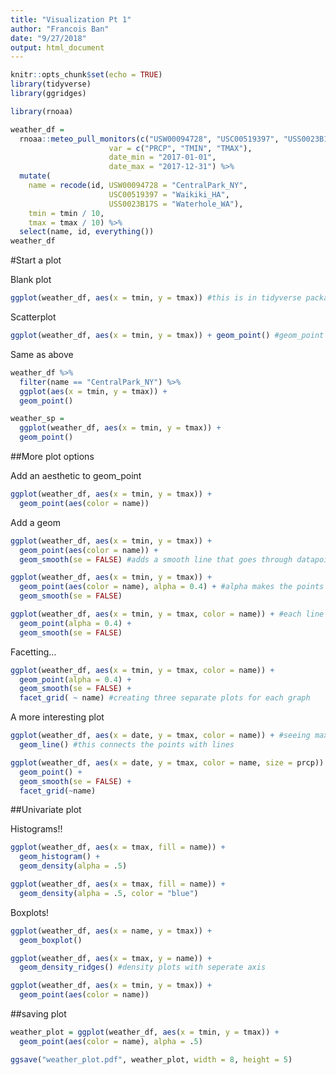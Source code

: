 ```yaml
---
title: "Visualization Pt 1"
author: "Francois Ban"
date: "9/27/2018"
output: html_document
---
```


```r
knitr::opts_chunk$set(echo = TRUE)
library(tidyverse)
library(ggridges)
```

```r
library(rnoaa)

weather_df = 
  rnoaa::meteo_pull_monitors(c("USW00094728", "USC00519397", "USS0023B17S"),
                      var = c("PRCP", "TMIN", "TMAX"), 
                      date_min = "2017-01-01",
                      date_max = "2017-12-31") %>%
  mutate(
    name = recode(id, USW00094728 = "CentralPark_NY", 
                      USC00519397 = "Waikiki_HA",
                      USS0023B17S = "Waterhole_WA"),
    tmin = tmin / 10,
    tmax = tmax / 10) %>%
  select(name, id, everything())
weather_df
```

#Start a plot

Blank plot
```r
ggplot(weather_df, aes(x = tmin, y = tmax)) #this is in tidyverse package
```

Scatterplot
```r
ggplot(weather_df, aes(x = tmin, y = tmax)) + geom_point() #geom_point - these are points I want to add
```

Same as above
```r
weather_df %>% 
  filter(name == "CentralPark_NY") %>% 
  ggplot(aes(x = tmin, y = tmax)) +
  geom_point()
```

```r
weather_sp = 
  ggplot(weather_df, aes(x = tmin, y = tmax)) + 
  geom_point()
```

##More plot options

Add an aesthetic to geom_point
```r
ggplot(weather_df, aes(x = tmin, y = tmax)) + 
  geom_point(aes(color = name))
```

Add a geom
```r
ggplot(weather_df, aes(x = tmin, y = tmax)) + 
  geom_point(aes(color = name)) +
  geom_smooth(se = FALSE) #adds a smooth line that goes through datapoints; se FALSE gets rid of CI
```

```r
ggplot(weather_df, aes(x = tmin, y = tmax)) + 
  geom_point(aes(color = name), alpha = 0.4) + #alpha makes the points more transparent
  geom_smooth(se = FALSE) 
```


```r
ggplot(weather_df, aes(x = tmin, y = tmax, color = name)) + #each line for each color
  geom_point(alpha = 0.4) +
  geom_smooth(se = FALSE) 
```

Facetting...

```r
ggplot(weather_df, aes(x = tmin, y = tmax, color = name)) + 
  geom_point(alpha = 0.4) +
  geom_smooth(se = FALSE) +
  facet_grid( ~ name) #creating three separate plots for each graph
```

A more interesting plot

```r
ggplot(weather_df, aes(x = date, y = tmax, color = name)) + #seeing maximum temp on what day of the year
  geom_line() #this connects the points with lines
```

```r
ggplot(weather_df, aes(x = date, y = tmax, color = name, size = prcp)) + #looking at percipitation 
  geom_point() +
  geom_smooth(se = FALSE) +
  facet_grid(~name)
```

##Univariate plot

Histograms!!
```r
ggplot(weather_df, aes(x = tmax, fill = name)) +
  geom_histogram() +
  geom_density(alpha = .5)
```


```r
ggplot(weather_df, aes(x = tmax, fill = name)) +
  geom_density(alpha = .5, color = "blue")
```

Boxplots!

```r
ggplot(weather_df, aes(x = name, y = tmax)) +
  geom_boxplot()
```

```r
ggplot(weather_df, aes(x = tmax, y = name)) +
  geom_density_ridges() #density plots with seperate axis
```

```r
ggplot(weather_df, aes(x = tmin, y = tmax)) + 
  geom_point(aes(color = name))
```

##saving plot

```r
weather_plot = ggplot(weather_df, aes(x = tmin, y = tmax)) + 
  geom_point(aes(color = name), alpha = .5) 

ggsave("weather_plot.pdf", weather_plot, width = 8, height = 5)
```

